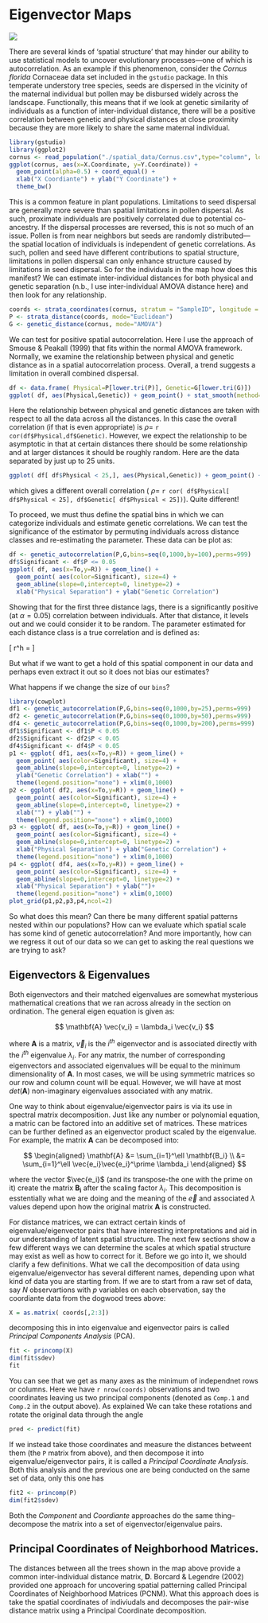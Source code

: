 # Eigenvector Maps {.imageChapter}

<div class="chapter_image"><img src="chapter_images/ch_pond.jpg"></div>

There are several kinds of 'spatial structure' that may hinder our ability to use statistical models to uncover evolutionary processes—one of which is autocorrelation.  As an example if this phenomenon, consider the *Cornus florida* Cornaceae data set included in the `gstudio` package.  In this temperate understory tree species, seeds are dispersed in the vicinity of the maternal individual but pollen may be disbursed widely across the landscape.  Functionally, this means that if we look at genetic similarity of individuals as a function of inter-individual distance, there will be a positive correlation between genetic and physical distances at close proximity because they are more likely to share the same maternal individual.    


```r
library(gstudio)
library(ggplot2)
cornus <- read_population("./spatial_data/Cornus.csv",type="column", locus.columns = 5:14)
ggplot(cornus, aes(x=X.Coordinate, y=Y.Coordinate)) + 
  geom_point(alpha=0.5) + coord_equal() + 
  xlab("X Coordiante") + ylab("Y Coordinate") + 
  theme_bw()
```

This is a common feature in plant populations.  Limitations to seed dispersal are generally more severe than spatial limitations in pollen dispersal.  As such, proximate individuals are positively correlated due to potential co-ancestry.  If the dispersal processes are reversed, this is not so much of an issue.  Pollen is from near neighbors but seeds are randomly distributed---the spatial location of individuals is independent of genetic correlations.  As such, pollen and seed have different contributions to spatial structure, limitations in pollen dispersal can only enhance structure caused by limitations in seed dispersal.  So for the individuals in the map how does this manifest?  We can estimate inter-individual distances for both physical and genetic separation (n.b., I use inter-individual AMOVA distance here) and then look for any relationship.

```r
coords <- strata_coordinates(cornus, stratum = "SampleID", longitude = "X.Coordinate", latitude="Y.Coordinate")
P <- strata_distance(coords, mode="Euclidean")
G <- genetic_distance(cornus, mode="AMOVA")
```

We can test for positive spatial autocorrelation.  Here I use the approach of Smouse & Peakall (1999) that fits within the normal AMOVA framework.  Normally, we examine the relationship between physical and genetic distance as in a spatial autocorrelation process.  Overall, a trend suggests a limitation in overall combined dispersal.   

```r
df <- data.frame( Physical=P[lower.tri(P)], Genetic=G[lower.tri(G)])
ggplot( df, aes(Physical,Genetic)) + geom_point() + stat_smooth(method="gam")
```

Here the relationship between physical and genetic distances are taken with respect to all the data across all the distances. In this case the overall correlation (if that is even appropriate) is $\rho =$ `r cor(df$Physical,df$Genetic)`.  However, we expect the relationship to be asymptotic in that at certain distances there should be some relationship and at larger distances it should be roughly random.  Here are the data separated by just up to 25 units.

```r
ggplot( df[ df$Physical < 25,], aes(Physical,Genetic)) + geom_point() + stat_smooth(method="loess") + geom_jitter()
```

which gives a different overall correlation ( $\rho =$ `r cor( df$Physical[ df$Physical < 25], df$Genetic[ df$Physical < 25])`).  Quite different!  

To proceed, we must thus define the spatial bins in which we can categorize individuals and estimate genetic correlations.  We can test the significance of the estimator by permuting individuals across distance classes and re-estimating the parameter.  These data can be plot as:

```r
df <- genetic_autocorrelation(P,G,bins=seq(0,1000,by=100),perms=999)
df$Significant <- df$P <= 0.05
ggplot( df, aes(x=To,y=R)) + geom_line() + 
  geom_point( aes(color=Significant), size=4) + 
  geom_abline(slope=0,intercept=0, linetype=2) +
  xlab("Physical Separation") + ylab("Genetic Correlation")
```

Showing that for the first three distance lags, there is a significantly positive (at $\alpha=0.05$) correlation between individuals.  After that distance, it levels out and we could consider it to be random.  The parameter estimated for each distance class is a true correlation and is defined as:

\[
r^h = \frac{\sum_{i\ne j}^K x^h_{ij}c^h_{ij}}{\sum_{i = 1}^K x^h_{ii}c^h_{ii}}
\]

But what if we want to get a hold of this spatial component in our data and perhaps even extract it out so it does not bias our estimates? 

What happens if we change the size of our `bins`?  

```r
library(cowplot)
df1 <- genetic_autocorrelation(P,G,bins=seq(0,1000,by=25),perms=999)
df2 <- genetic_autocorrelation(P,G,bins=seq(0,1000,by=50),perms=999)
df4 <- genetic_autocorrelation(P,G,bins=seq(0,1000,by=200),perms=999)
df1$Significant <- df1$P < 0.05
df2$Significant <- df2$P < 0.05
df4$Significant <- df4$P < 0.05
p1 <- ggplot( df1, aes(x=To,y=R)) + geom_line() + 
  geom_point( aes(color=Significant), size=4) + 
  geom_abline(slope=0,intercept=0, linetype=2) +
  ylab("Genetic Correlation") + xlab("") + 
  theme(legend.position="none") + xlim(0,1000)
p2 <- ggplot( df2, aes(x=To,y=R)) + geom_line() + 
  geom_point( aes(color=Significant), size=4) + 
  geom_abline(slope=0,intercept=0, linetype=2) +
  xlab("") + ylab("") + 
  theme(legend.position="none") + xlim(0,1000)
p3 <- ggplot( df, aes(x=To,y=R)) + geom_line() + 
  geom_point( aes(color=Significant), size=4) + 
  geom_abline(slope=0,intercept=0, linetype=2) +
  xlab("Physical Separation") + ylab("Genetic Correlation") + 
  theme(legend.position="none") + xlim(0,1000)
p4 <- ggplot( df4, aes(x=To,y=R)) + geom_line() + 
  geom_point( aes(color=Significant), size=4) + 
  geom_abline(slope=0,intercept=0, linetype=2) +
  xlab("Physical Separation") + ylab("")+ 
  theme(legend.position="none") + xlim(0,1000)
plot_grid(p1,p2,p3,p4,ncol=2)
```

So what does this mean?  Can there be many different spatial patterns nested within our populations?  How can we evaluate which spatial scale has some kind of genetic autocorrelation?  And more importantly, how can we regress it out of our data so we can get to asking the real questions we are trying to ask?

## Eigenvectors & Eigenvalues

Both eigenvectors and their matched eigenvalues are somewhat mysterious mathematical creations that we ran across already in the section on ordination.  The general eigen equation is given as:

$$
\mathbf{A} \vec{v_i} =  \lambda_i \vec{v_i}
$$

where $\mathbf{A}$ is a matrix, $\vec{v}_i$ is the $i^{th}$ eigenvector and is associated directly with the $i^{th}$ eigenvalue $\lambda_i$.  For any matrix, the number of corresponding eigenvectors and associated eigenvalues will be equal to the minimum dimensionality of $\mathbf{A}$.  In most cases, we will be using symmetric matrices so our row and column count will be equal.  However, we will have at most $det(\mathbf{A})$ non-imaginary eigenvalues associated with any matrix.  

One way to think about eigenvalue/eigenvector pairs is via its use in spectral matrix decomposition.  Just like any number or polynomial equation, a matric can be factored into an additive set of matrices.  These matrices can be further defined as an eigenvector product scaled by the eigenvalue.  For example, the matrix $\mathbf{A}$ can be decomposed into:

$$
\begin{aligned}
\mathbf{A} &= \sum_{i=1}^\ell \mathbf{B_i} \\
&= \sum_{i=1}^\ell \vec{e_i}\vec{e_i}^\prime \lambda_i
\end{aligned}
$$

where the vector $\vec{e_i}$ (and its transpose-the one with the prime on it) create the matrix $\mathbf{B_i}$ after the scaling factor $\lambda_i$.  This decomposition is esstentially what we are doing and the meaning of the $\vec{e}$ and associated $\lambda$ values depend upon how the original matrix $\mathbf{A}$ is constructed.

For distance matrices, we can extract certain kinds of eigenvalue/eigenvector pairs that have interesting interpretations and aid in our understanding of latent spatial structure.  The next few sections show a few different ways we can determine the scales at which spatial structure may exist as well as how to correct for it.  Before we go into it, we should clarify a few definitions.  What we call the decomposition of data using eigenvalue/eigenvector has several different names, depending upon what kind of data you are starting from.  If we are to start from a raw set of data, say $N$ observartions with $p$ variables on each observation, say the coordiante data from the dogwood trees above:

```r
X = as.matrix( coords[,2:3])
```

decomposing this in into eigenvalue and eigenvector pairs is called *Principal Components Analysis* (PCA).  

```r
fit <- princomp(X)
dim(fit$sdev)
fit
```

You can see that we get as many axes as the minimum of independnet rows or columns.  Here we have `r nrow(coords)` observations and two coordinates leaving us two principal components (denoted as `Comp.1` and `Comp.2` in the output above).  As explained We can take these rotations and rotate the original data through the angle


```r
pred <- predict(fit)
```


If we instead take those coordinates and measure the distances betweent them (the `P` matrix from above), and then decompose it into eigenvalue/eigenvector pairs, it is called a *Principal Coordinate Analysis*.  Both this analysis and the previous one are being conducted on the same set of data, only this one has 

```r
fit2 <- princomp(P)
dim(fit2$sdev)
```






Both the *Component* and *Coordiante* approaches do the same thing--decompose the matrix into a set of eigenvector/eigenvalue pairs.


## Principal Coordinates of Neighborhood Matrices.

The distances between all the trees shown in the map above provide a common inter-individual distance matrix, $\mathbf{D}$.  Borcard & Legendre (2002) provided one approach for uncovering spatial patterning called Principal Coordinates of Neighborhood Matrices (PCNM).  What this approach does is take the spatial coordinates of indiviudals and decomposes the pair-wise distance matrix using a Principal Coordinate decomposition.  



